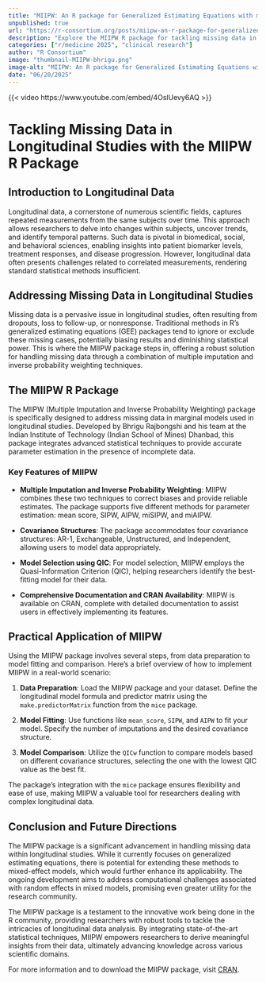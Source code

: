 ```yaml
--- 
title: "MIIPW: An R package for Generalized Estimating Equations with missing data integration" 
unpublished: true 
url: "https://r-consortium.org/posts/miipw-an-r-package-for-generalized-estimating-equations-with-missing-data-integration/"
description: "Explore the MIIPW R package for tackling missing data in longitudinal studies using advanced statistical methods." 
categories: ["r/medicine 2025", "clinical research"]
author: "R Consortium" 
image: "thumbnail-MIIPW-bhrigu.png" 
image-alt: "MIIPW: An R package for Generalized Estimating Equations with missing data integration - Bhrigu Rajbongshi" 
date: "06/20/2025" 
---
```


{{< video https://www.youtube.com/embed/4OslUevy6AQ >}}

# Tackling Missing Data in Longitudinal Studies with the MIIPW R Package

## Introduction to Longitudinal Data

Longitudinal data, a cornerstone of numerous scientific fields, captures repeated measurements from the same subjects over time. This approach allows researchers to delve into changes within subjects, uncover trends, and identify temporal patterns. Such data is pivotal in biomedical, social, and behavioral sciences, enabling insights into patient biomarker levels, treatment responses, and disease progression. However, longitudinal data often presents challenges related to correlated measurements, rendering standard statistical methods insufficient.

## Addressing Missing Data in Longitudinal Studies

Missing data is a pervasive issue in longitudinal studies, often resulting from dropouts, loss to follow-up, or nonresponse. Traditional methods in R's generalized estimating equations (GEE) packages tend to ignore or exclude these missing cases, potentially biasing results and diminishing statistical power. This is where the MIIPW package steps in, offering a robust solution for handling missing data through a combination of multiple imputation and inverse probability weighting techniques.

## The MIIPW R Package

The MIIPW (Multiple Imputation and Inverse Probability Weighting) package is specifically designed to address missing data in marginal models used in longitudinal studies. Developed by Bhrigu Rajbongshi and his team at the Indian Institute of Technology (Indian School of Mines) Dhanbad, this package integrates advanced statistical techniques to provide accurate parameter estimation in the presence of incomplete data.

### Key Features of MIIPW

- **Multiple Imputation and Inverse Probability Weighting**: MIIPW combines these two techniques to correct biases and provide reliable estimates. The package supports five different methods for parameter estimation: mean score, SIPW, AIPW, miSIPW, and miAIPW.
  
- **Covariance Structures**: The package accommodates four covariance structures: AR-1, Exchangeable, Unstructured, and Independent, allowing users to model data appropriately.

- **Model Selection using QIC**: For model selection, MIIPW employs the Quasi-Information Criterion (QIC), helping researchers identify the best-fitting model for their data.

- **Comprehensive Documentation and CRAN Availability**: MIIPW is available on CRAN, complete with detailed documentation to assist users in effectively implementing its features.

## Practical Application of MIIPW

Using the MIIPW package involves several steps, from data preparation to model fitting and comparison. Here's a brief overview of how to implement MIIPW in a real-world scenario:

1. **Data Preparation**: Load the MIIPW package and your dataset. Define the longitudinal model formula and predictor matrix using the `make.predictorMatrix` function from the `mice` package.

2. **Model Fitting**: Use functions like `mean_score`, `SIPW`, and `AIPW` to fit your model. Specify the number of imputations and the desired covariance structure.

3. **Model Comparison**: Utilize the `QICw` function to compare models based on different covariance structures, selecting the one with the lowest QIC value as the best fit.

The package's integration with the `mice` package ensures flexibility and ease of use, making MIIPW a valuable tool for researchers dealing with complex longitudinal data.

## Conclusion and Future Directions

The MIIPW package is a significant advancement in handling missing data within longitudinal studies. While it currently focuses on generalized estimating equations, there is potential for extending these methods to mixed-effect models, which would further enhance its applicability. The ongoing development aims to address computational challenges associated with random effects in mixed models, promising even greater utility for the research community.

The MIIPW package is a testament to the innovative work being done in the R community, providing researchers with robust tools to tackle the intricacies of longitudinal data analysis. By integrating state-of-the-art statistical techniques, MIIPW empowers researchers to derive meaningful insights from their data, ultimately advancing knowledge across various scientific domains.

For more information and to download the MIIPW package, visit [CRAN](https://CRAN.R-project.org/package=MIIPW).